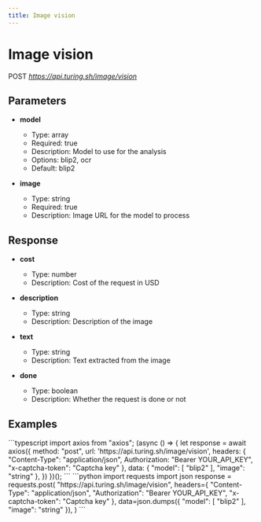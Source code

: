 ```yaml
---
title: Image vision
---
```


# Image vision
POST *https://api.turing.sh/image/vision*

## Parameters


- **model**
  - Type: array
  - Required: true
  - Description: Model to use for the analysis
  - Options: blip2, ocr
  - Default: blip2

- **image**
  - Type: string
  - Required: true
  - Description: Image URL for the model to process

## Response


- **cost**
  - Type: number
  - Description: Cost of the request in USD

- **description**
  - Type: string
  - Description: Description of the image

- **text**
  - Type: string
  - Description: Text extracted from the image

- **done**
  - Type: boolean
  - Description: Whether the request is done or not

## Examples

<CodeGroup title="Image vision example">
  ```typescript
  import axios from "axios";
  (async () => {
    let response = await axios({
      method: "post",
      url: 'https://api.turing.sh/image/vision',
      headers: {
        "Content-Type": "application/json",
        Authorization: "Bearer YOUR_API_KEY",
        "x-captcha-token": "Captcha key"
      },
      data: {
  "model": [
    "blip2"
  ],
  "image": "string"
},
    })
  })();
  ```
  ```python
  import requests
  import json
  response = requests.post(
    "https://api.turing.sh/image/vision",
    headers={
      "Content-Type": "application/json",
      "Authorization": "Bearer YOUR_API_KEY",
      "x-captcha-token": "Captcha key"
    },
    data=json.dumps({
  "model": [
    "blip2"
  ],
  "image": "string"
}),
  )
  ```
</CodeGroup>